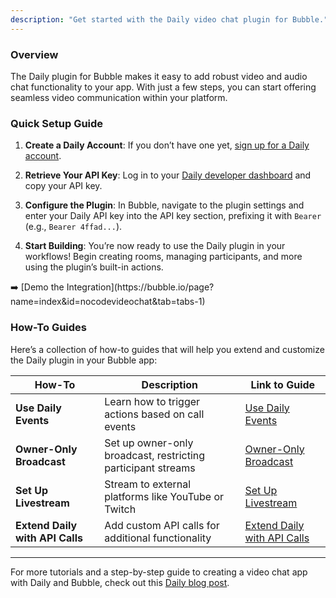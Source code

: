 ```yaml
---
description: "Get started with the Daily video chat plugin for Bubble."
---
```



### Overview

The Daily plugin for Bubble makes it easy to add robust video and audio chat functionality to your app. With just a few steps, you can start offering seamless video communication within your platform.

### Quick Setup Guide

1. **Create a Daily Account**: If you don’t have one yet, [sign up for a Daily account](https://dashboard.daily.co/u/signup).

2. **Retrieve Your API Key**: Log in to your [Daily developer dashboard](https://dashboard.daily.co/developers) and copy your API key.

3. **Configure the Plugin**: In Bubble, navigate to the plugin settings and enter your Daily API key into the API key section, prefixing it with `Bearer` (e.g., `Bearer 4ffad...`).

4. **Start Building**: You’re now ready to use the Daily plugin in your workflows! Begin creating rooms, managing participants, and more using the plugin’s built-in actions.

<aside>
  ➡️ [Demo the
  Integration](https://bubble.io/page?name=index&id=nocodevideochat&tab=tabs-1)
</aside>

### How-To Guides

Here’s a collection of how-to guides that will help you extend and customize the Daily plugin in your Bubble app:

| **How-To**                      | **Description**                                              | **Link to Guide**                                                  |
| ------------------------------- | ------------------------------------------------------------ | ------------------------------------------------------------------ |
| **Use Daily Events**            | Learn how to trigger actions based on call events            | [Use Daily Events](how-tos/use-daily-events)                       |
| **Owner-Only Broadcast**        | Set up owner-only broadcast, restricting participant streams | [Owner-Only Broadcast](how-tos/owner-only-broadcast)               |
| **Set Up Livestream**           | Stream to external platforms like YouTube or Twitch          | [Set Up Livestream](how-tos/set-up-livestream)                     |
| **Extend Daily with API Calls** | Add custom API calls for additional functionality            | [Extend Daily with API Calls](how-tos/extend-daily-with-api-calls) |

---

For more tutorials and a step-by-step guide to creating a video chat app with Daily and Bubble, check out this [Daily blog post](https://www.daily.co/blog/integrate-daily-video-chat-in-your-bubble-app-in-less-than-30-minutes).

<dailyBubbleFooter />

